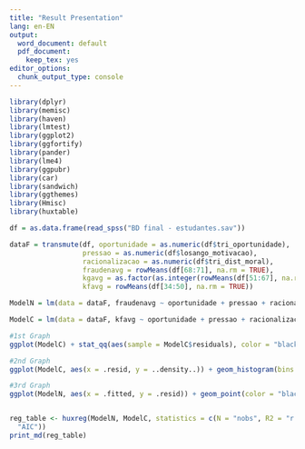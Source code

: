 ```yaml
---
title: "Result Presentation"
lang: en-EN
output:
  word_document: default
  pdf_document:
    keep_tex: yes
editor_options:
  chunk_output_type: console
---
```



```r
library(dplyr)
library(memisc)
library(haven)
library(lmtest)
library(ggplot2)
library(ggfortify)
library(pander)
library(lme4)
library(ggpubr)
library(car)
library(sandwich)
library(ggthemes)
library(Hmisc)
library(huxtable)

df = as.data.frame(read_spss("BD final - estudantes.sav"))

dataF = transmute(df, oportunidade = as.numeric(df$tri_oportunidade),
                  pressao = as.numeric(df$losango_motivacao),
                  racionalizacao = as.numeric(df$tri_dist_moral),
                  fraudenavg = rowMeans(df[68:71], na.rm = TRUE),
                  kgavg = as.factor(as.integer(rowMeans(df[51:67], na.rm = TRUE))),
                  kfavg = rowMeans(df[34:50], na.rm = TRUE))

ModelN = lm(data = dataF, fraudenavg ~ oportunidade + pressao + racionalizacao)

ModelC = lm(data = dataF, kfavg ~ oportunidade + pressao + racionalizacao + kgavg)
```

```r
#1st Graph
ggplot(ModelC) + stat_qq(aes(sample = ModelC$residuals), color = "black", alpha = 0.2) + geom_abline(intercept = mean(ModelC$residuals), slope = sd(ModelC$residuals), color = "red") + theme_calc()

#2nd Graph
ggplot(ModelC, aes(x = .resid, y = ..density..)) + geom_histogram(bins = 15, color = "white", fill = "black") + theme_calc()

#3rd Graph
ggplot(ModelN, aes(x = .fitted, y = .resid)) + geom_point(color = "black", alpha = 0.3) + stat_smooth(color = "red") + theme_calc()


reg_table <- huxreg(ModelN, ModelC, statistics = c(N = "nobs", R2 = "r.squared", R2Adj = "adj.r.squared", 
  "AIC"))
print_md(reg_table)
```



